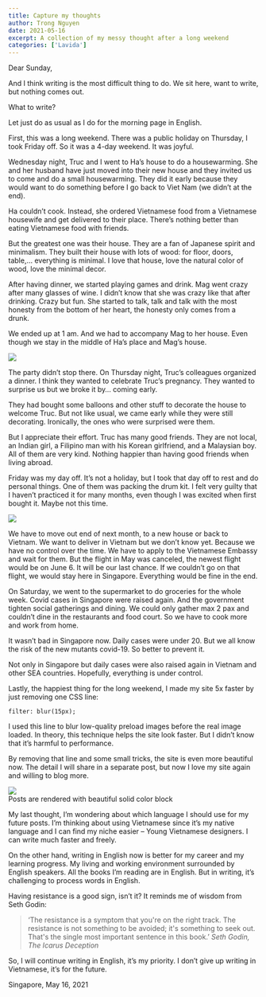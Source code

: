 ```yaml
---
title: Capture my thoughts
author: Trong Nguyen
date: 2021-05-16
excerpt: A collection of my messy thought after a long weekend
categories: ['Lavida']
---
```


Dear Sunday,

And I think writing is the most difficult thing to do. We sit here, want to write, but nothing comes out.

What to write?

Let just do as usual as I do for the morning page in English.

First, this was a long weekend. There was a public holiday on Thursday, I took Friday off. So it was a 4-day weekend. It was joyful.

Wednesday night, Truc and I went to Ha’s house to do a housewarming. She and her husband have just moved into their new house and they invited us to come and do a small housewarming. They did it early because they would want to do something before I go back to Viet Nam (we didn’t at the end).

Ha couldn’t cook. Instead, she ordered Vietnamese food from a Vietnamese housewife and get delivered to their place. There’s nothing better than eating Vietnamese food with friends.

But the greatest one was their house. They are a fan of Japanese spirit and minimalism. They built their house with lots of wood: for floor, doors, table,… everything is minimal. I love that house, love the natural color of wood, love the minimal decor.

After having dinner, we started playing games and drink. Mag went crazy after many glasses of wine. I didn’t know that she was crazy like that after drinking. Crazy but fun. She started to talk, talk and talk with the most honesty from the bottom of her heart, the honesty only comes from a drunk.

We ended up at 1 am. And we had to accompany Mag to her house. Even though we stay in the middle of Ha’s place and Mag’s house.

<div class="Image__Small">
  <img src="./images/trongnguyen-capture-my-thought-2.jpg" />
</div>


The party didn’t stop there. On Thursday night, Truc’s colleagues organized a dinner. I think they wanted to celebrate Truc’s pregnancy. They wanted to surprise us but we broke it by… coming early.

They had bought some balloons and other stuff to decorate the house to welcome Truc. But not like usual, we came early while they were still decorating. Ironically, the ones who were surprised were them.

But I appreciate their effort. Truc has many good friends. They are not local, an Indian girl, a Filipino man with his Korean girlfriend, and a Malaysian boy. All of them are very kind. Nothing happier than having good friends when living abroad.

Friday was my day off. It’s not a holiday, but I took that day off to rest and do personal things. One of them was packing the drum kit. I felt very guilty that I haven’t practiced it for many months, even though I was excited when first bought it. Maybe not this time.

<div class="Image__Small">
  <img src="./images/trongnguyen-capture-my-thought-1.jpg" />
</div>


We have to move out end of next month, to a new house or back to Vietnam. We want to deliver in Vietnam but we don’t know yet. Because we have no control over the time. We have to apply to the Vietnamese Embassy and wait for them. But the flight in May was canceled, the newest flight would be on June 6. It will be our last chance. If we couldn’t go on that flight, we would stay here in Singapore. Everything would be fine in the end.

On Saturday, we went to the supermarket to do groceries for the whole week. Covid cases in Singapore were raised again. And the government tighten social gatherings and dining. We could only gather max 2 pax and couldn’t dine in the restaurants and food court. So we have to cook more and work from home.

It wasn’t bad in Singapore now. Daily cases were under 20. But we all know the risk of the new mutants covid-19. So better to prevent it.

Not only in Singapore but daily cases were also raised again in Vietnam and other SEA countries. Hopefully, everything is under control.

Lastly, the happiest thing for the long weekend, I made my site 5x faster by just removing one CSS line:
```
filter: blur(15px);
```
I used this line to blur low-quality preload images before the real image loaded. In theory, this technique helps the site look faster. But I didn’t know that it’s harmful to performance.

By removing that line and some small tricks, the site is even more beautiful now. The detail I will share in a separate post, but now I love my site again and willing to blog more.

<div class="Image__Small">
  <img src="./images/trongnguyen-capture-my-thought-3.png" />
  <figcaption>Posts are rendered with beautiful solid color block</figcaption>
</div>

My last thought, I’m wondering about which language I should use for my future posts. I’m thinking about using Vietnamese since it’s my native language and I can find my niche easier – Young Vietnamese designers. I can write much faster and freely.

On the other hand, writing in English now is better for my career and my learning progress.  My living and working environment surrounded by English speakers. All the books I’m reading are in English. But in writing, it’s challenging to process words in English.

Having resistance is a good sign, isn’t it? It reminds me of wisdom from Seth Godin:

> ‘The resistance is a symptom that you're on the right track. The resistance is not something to be avoided; it's something to seek out. That's the single most important sentence in this book.’
> <cite> Seth Godin, The Icarus Deception </cite>

So, I will continue writing in English, it’s my priority. I don’t give up writing in Vietnamese, it’s for the future.

Singapore, May 16, 2021
